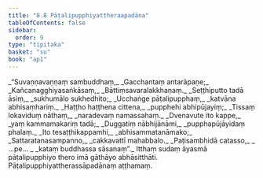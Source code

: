 ```yaml
---
title: "8.8 Pāṭalipupphiyattheraapadāna"
tableOfContents: false
sidebar:
  order: 9
type: "tipitaka"
basket: "su"
book: "ap1"
---
```



<DynamicBreadcrumb />

<Division number="36" book="ap1">

<Paragraph number="1638" type="verses" book="ap1">
_“Suvaṇṇavaṇṇaṃ sambuddhaṃ,_  
_Gacchantaṃ antarāpaṇe;_  
_Kañcanagghiyasaṅkāsaṃ,_  
_Bāttiṃsavaralakkhaṇaṃ._  

</Paragraph>

</Division>
<Division number="37" book="ap1">

<Paragraph number="1639" type="verses" book="ap1">
_Seṭṭhiputto tadā āsiṃ,_  
_sukhumālo sukhedhito;_  
_Ucchaṅge pāṭalipupphaṃ,_  
_katvāna abhisaṃhariṃ._  

</Paragraph>

</Division>
<Division number="38" book="ap1">

<Paragraph number="1640" type="verses" book="ap1">
_Haṭṭho haṭṭhena cittena,_  
_pupphehi abhipūjayiṃ;_  
_Tissaṃ lokaviduṃ nāthaṃ,_  
_naradevaṃ namassahaṃ._  

</Paragraph>

</Division>
<Division number="39" book="ap1">

<Paragraph number="1641" type="verses" book="ap1">
_Dvenavute ito kappe,_  
_yaṃ kammamakariṃ tadā;_  
_Duggatiṃ nābhijānāmi,_  
_pupphapūjāyidaṃ phalaṃ._  

</Paragraph>

</Division>
<Division number="40" book="ap1">

<Paragraph number="1642" type="verses" book="ap1">
_Ito tesaṭṭhikappamhi,_  
_abhisammatanāmako;_  
_Sattaratanasampanno,_  
_cakkavattī mahabbalo._  

</Paragraph>

</Division>
<Division number="41" book="ap1">

<Paragraph number="1643" type="verses" book="ap1">
_Paṭisambhidā catasso,_  
_ …pe… _  
_kataṃ buddhassa sāsanaṃ”._  

</Paragraph>

<Paragraph number="1644" book="ap1">
Itthaṃ sudaṃ āyasmā pāṭalipupphiyo thero imā gāthāyo abhāsitthāti.

</Paragraph>
</Division>

<Paragraph number="1645" type="center" book="ap1">
Pāṭalipupphiyattherassāpadānaṃ aṭṭhamaṃ.
</Paragraph>